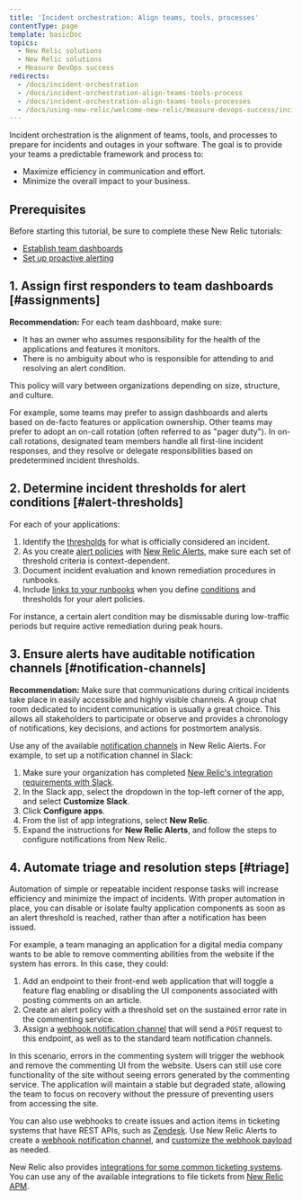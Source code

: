 ```yaml
---
title: 'Incident orchestration: Align teams, tools, processes'
contentType: page
template: basicDoc
topics:
  - New Relic solutions
  - New Relic solutions
  - Measure DevOps success
redirects:
  - /docs/incident-orchestration
  - /docs/incident-orchestration-align-teams-tools-process
  - /docs/incident-orchestration-align-teams-tools-processes
  - /docs/using-new-relic/welcome-new-relic/measure-devops-success/incident-orchestration-align-teams-tools-processes
---
```


Incident orchestration is the alignment of teams, tools, and processes to prepare for incidents and outages in your software. The goal is to provide your teams a predictable framework and process to:

* Maximize efficiency in communication and effort.
* Minimize the overall impact to your business.

## Prerequisites

Before starting this tutorial, be sure to complete these New Relic tutorials:

* [Establish team dashboards](/docs/establish-team-dashboards)
* [Set up proactive alerting](/docs/set-proactive-alerting)

## 1. Assign first responders to team dashboards [#assignments]

**Recommendation:** For each team dashboard, make sure:

* It has an owner who assumes responsibility for the health of the applications and features it monitors.
* There is no ambiguity about who is responsible for attending to and resolving an alert condition.

This policy will vary between organizations depending on size, structure, and culture.

For example, some teams may prefer to assign dashboards and alerts based on de-facto features or application ownership. Other teams may prefer to adopt an on-call rotation (often referred to as "pager duty"). In on-call rotations, designated team members handle all first-line incident responses, and they resolve or delegate responsibilities based on predetermined incident thresholds.

## 2. Determine incident thresholds for alert conditions [#alert-thresholds]

For each of your applications:

1. Identify the [thresholds](/docs/using-new-relic/welcome-new-relic/getting-started/glossary#alert-threshold) for what is officially considered an incident.
2. As you create [alert policies](/docs/alerts/new-relic-alerts/getting-started/alert-policy-workflow) with [New Relic Alerts](/docs/alerts/new-relic-alerts/getting-started/introduction-new-relic-alerts), make sure each set of threshold criteria is context-dependent.
3. Document incident evaluation and known remediation procedures in runbooks.
4. Include [links to your runbooks](/docs/alerts/new-relic-alerts/defining-conditions/provide-runbook-instructions-alert-activity) when you define [conditions](/docs/alerts/new-relic-alerts/defining-conditions/define-alert-conditions) and thresholds for your alert policies.

For instance, a certain alert condition may be dismissable during low-traffic periods but require active remediation during peak hours.

## 3. Ensure alerts have auditable notification channels [#notification-channels]

**Recommendation:** Make sure that communications during critical incidents take place in easily accessible and highly visible channels. A group chat room dedicated to incident communication is usually a great choice. This allows all stakeholders to participate or observe and provides a chronology of notifications, key decisions, and actions for postmortem analysis.

Use any of the available [notification channels](/docs/alerts/new-relic-alerts/managing-notification-channels/notification-channels-control-where-send-alerts) in New Relic Alerts. For example, to set up a notification channel in Slack:

1. Make sure your organization has completed [New Relic's integration requirements with Slack](/docs/alerts/new-relic-alerts/managing-notification-channels/notification-channels-control-where-send-alerts#slack).
2. In the Slack app, select the dropdown in the top-left corner of the app, and select **Customize Slack**.
3. Click **Configure apps**.
4. From the list of app integrations, select **New Relic**.
5. Expand the instructions for **New Relic Alerts**, and follow the steps to configure notifications from New Relic.

## 4. Automate triage and resolution steps [#triage]

Automation of simple or repeatable incident response tasks will increase efficiency and minimize the impact of incidents. With proper automation in place, you can disable or isolate faulty application components as soon as an alert threshold is reached, rather than after a notification has been issued.

For example, a team managing an application for a digital media company wants to be able to remove commenting abilities from the website if the system has errors. In this case, they could:

1. Add an endpoint to their front-end web application that will toggle a feature flag enabling or disabling the UI components associated with posting comments on an article.
2. Create an alert policy with a threshold set on the sustained error rate in the commenting service.
3. Assign a [webhook notification channel](/docs/alerts/new-relic-alerts/managing-notification-channels/notification-channels-control-where-send-alerts#webhook) that will send a `POST` request to this endpoint, as well as to the standard team notification channels.

In this scenario, errors in the commenting system will trigger the webhook and remove the commenting UI from the website. Users can still use core functionality of the site without seeing errors generated by the commenting service. The application will maintain a stable but degraded state, allowing the team to focus on recovery without the pressure of preventing users from accessing the site.

You can also use webhooks to create issues and action items in ticketing systems that have REST APIs, such as [Zendesk](https://www.zendesk.com/). Use New Relic Alerts to create a [webhook notification channel](/docs/alerts/new-relic-alerts/managing-notification-channels/notification-channels-control-where-send-alerts#webhook), and [customize the webhook payload](/docs/alerts/new-relic-alerts/managing-notification-channels/customize-your-webhook-payload) as needed.

New Relic also provides [integrations for some common ticketing systems](/docs/using-new-relic/user-interface-functions/share-your-data/ticketing-integrations-lighthouse-pivotal-tracker#ticket). You can use any of the available integrations to file tickets from [New Relic APM](/docs/apm/new-relic-apm/getting-started/introduction-new-relic-apm).
